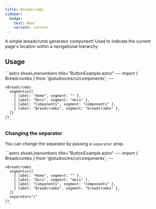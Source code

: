 ```yaml
---
title: Breadcrumbs
sidebar:
  badge:
    text: New!
    variant: success
---
```



A simple breadcrumb generator component! Used to indicate the current page's location within a navigational hierarchy.

## Usage

<Tabs>
  <TabItem label="Preview">
    <PreviewCard>
      <Breadcrumbs 
        segments={[
          { label: "Home", segment: "" },
          { label: "Docs", segment: "docs" },
          { label: "Components", segment: "components" },
          { label: "Breadcrumbs", segment: "breadcrumbs" },
        ]}
      />
    </PreviewCard>
  </TabItem>
  <TabItem label="Code">
    ```astro showLinenumbers title="ButtonExample.astro"
    ---
    import { Breadcrumbs } from '@studiocms/ui/components';
    ---

    <Breadcrumbs 
      segments={[
        { label: "Home", segment: "" },
        { label: "Docs", segment: "docs" },
        { label: "Components", segment: "components" },
        { label: "Breadcrumbs", segment: "breadcrumbs" },
      ]}
    />
    ```
  </TabItem>
</Tabs>

### Changing the separator

You can change the separator by passing a `separator` prop.

<Tabs>
  <TabItem label="Preview">
    <PreviewCard>
      <Breadcrumbs 
        segments={[
          { label: "Home", segment: "" },
          { label: "Docs", segment: "docs" },
          { label: "Components", segment: "components" },
          { label: "Breadcrumbs", segment: "breadcrumbs" },
        ]}
        separator="/"
      />
    </PreviewCard>
  </TabItem>
  <TabItem label="Code">
    ```astro showLinenumbers title="ButtonExample.astro"
    ---
    import { Breadcrumbs } from '@studiocms/ui/components';
    ---

    <Breadcrumbs 
      segments={[
        { label: "Home", segment: "" },
        { label: "Docs", segment: "docs" },
        { label: "Components", segment: "components" },
        { label: "Breadcrumbs", segment: "breadcrumbs" },
      ]}
      separator="/"
    />
    ```
  </TabItem>
</Tabs>
